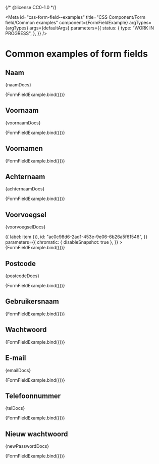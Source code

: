 {/* @license CC0-1.0 */}


<Meta
  id="css-form-field--examples"
  title="CSS Component/Form field/Common examples"
  component={FormFieldExample}
  argTypes={argTypes}
  args={defaultArgs}
  parameters={{
    status: {
      type: "WORK IN PROGRESS",
    },
  }}
/>

# Common examples of form fields

## Naam

<Description>{naamDocs}</Description>

<Canvas>
  <Story
    name="Naam"
    args={{
      control: "text",
      type: "text",
      label: "Naam",
      minLength: 1,
      maxLength: 412, // 200 + 1 + 10 + 1 + 200,
      required: true,
      autoComplete: "name",
      spellcheck: "false",
      id: "4c6d647b-bacd-437f-b160-6304353ddbdd",
    }}
    parameters={{
      chromatic: { disableSnapshot: true },
    }}
  >
    {FormFieldExample.bind({})}
  </Story>
</Canvas>

## Voornaam

<Description>{voornaamDocs}</Description>

<Canvas>
  <Story
    name="Voornaam"
    args={{
      control: "text",
      type: "text",
      label: "Voornaam",
      required: true,
      minLength: 1,
      maxLength: 200,
      spellcheck: "false",
      autoComplete: "given-name",
      id: "af0084ba-cef6-489d-a876-1da92277624c",
    }}
    parameters={{
      chromatic: { disableSnapshot: true },
    }}
  >
    {FormFieldExample.bind({})}
  </Story>
</Canvas>

## Voornamen

<Canvas>
  <Story
    name="Voornamen"
    args={{
      control: "text",
      type: "text",
      label: "Voornaam (1 of meerdere)",
      minLength: 1,
      maxLength: 200,
      spellcheck: "false",
      required: true,
      id: "8ad75c24-32b9-4558-9057-9b5b327f9b70",
    }}
    parameters={{
      chromatic: { disableSnapshot: true },
    }}
  >
    {FormFieldExample.bind({})}
  </Story>
</Canvas>

## Achternaam

<Description>{achternaamDocs}</Description>

<Canvas>
  <Story
    name="Achternaam"
    args={{
      control: "text",
      type: "text",
      label: "Achternaam",
      minLength: 1,
      maxLength: 200,
      required: true,
      spellcheck: "false",
      autoComplete: "family-name",
      id: "12719913-e6d1-43a9-8068-239f609abea0",
    }}
    parameters={{
      chromatic: { disableSnapshot: true },
    }}
  >
    {FormFieldExample.bind({})}
  </Story>
</Canvas>

## Voorvoegsel

<Description>{voorvoegselDocs}</Description>

<Canvas>
  <Story
    name="Voorvoegsel"
    args={{
      control: "text",
      type: "text",
      label: "Voorvoegsel",
      minLength: 1,
      maxLength: 10,
      required: false,
      spellcheck: "false",
      datalist: voorvoegsels.map((item) => ({ label: item })),
      id: "ac0c98d6-2ad1-453e-9e06-6b26a5f61546",
    }}
    parameters={{
      chromatic: { disableSnapshot: true },
    }}
  >
    {FormFieldExample.bind({})}
  </Story>
</Canvas>

## Postcode

<Description>{postcodeDocs}</Description>

<Canvas>
  <Story
    name="Postcode"
    args={{
      control: "text",
      type: "text",
      label: "Postcode",
      spellcheck: "false",
      autoComplete: "postal-code",
      id: "16e1fde4-94e2-4848-9cae-27679070bc93",
    }}
    parameters={{
      chromatic: { disableSnapshot: true },
    }}
  >
    {FormFieldExample.bind({})}
  </Story>
</Canvas>

## Gebruikersnaam

<Canvas>
  <Story
    name="Gebruikersnaam"
    args={{
      control: "text",
      type: "text",
      label: "Gebruikersnaam",
      spellcheck: "false",
      autoComplete: "username",
      id: "6b4dc32d-1a12-496b-bfe6-19470f48f156",
    }}
    parameters={{
      chromatic: { disableSnapshot: true },
    }}
  >
    {FormFieldExample.bind({})}
  </Story>
</Canvas>

## Wachtwoord

<Canvas>
  <Story
    name="Wachtwoord"
    args={{
      control: "text",
      type: "password",
      label: "Wachtwoord",
      autoComplete: "current-password",
      spellcheck: "false",
      id: "0e462594-7b98-4755-ad8e-3a661df6da05",
    }}
    parameters={{
      chromatic: { disableSnapshot: true },
    }}
  >
    {FormFieldExample.bind({})}
  </Story>
</Canvas>

## E-mail

<Description>{emailDocs}</Description>

<Canvas>
  <Story
    name="E-mail"
    args={{
      control: "text",
      type: "email",
      label: "E-mailadres",
      description: "Wij sturen op dit e-mailadres de ontvangstbevestiging en we nemen via e-mail contact met u op.",
      required: true,
      autoComplete: "email",
      spellcheck: "false",
      id: "ba119f18-ce9d-42d7-8d32-cdfbc6531137",
    }}
    parameters={{
      chromatic: { disableSnapshot: true },
    }}
  >
    {FormFieldExample.bind({})}
  </Story>
</Canvas>

## Telefoonnummer

<Description>{telDocs}</Description>

<Canvas>
  <Story
    name="Telefoonnummer"
    args={{
      control: "text",
      type: "tel",
      label: "Telefoonnummer",
      description: "Wij bellen u als de afspraak onverwacht niet door kan gaan. We sturen dan ook een e-mail.",
      autoComplete: "tel",
      spellcheck: "false",
      id: "88b391aa-7b6b-4e86-8033-e810ee4e847e",
    }}
    parameters={{
      chromatic: { disableSnapshot: true },
    }}
  >
    {FormFieldExample.bind({})}
  </Story>
</Canvas>

## Nieuw wachtwoord

<Description>{newPasswordDocs}</Description>

<Canvas>
  <Story
    name="Nieuw wachtwoord"
    args={{
      control: "text",
      type: "password",
      label: "Nieuw wachtwoord",
      autoComplete: "new-password",
      spellcheck: "false",
      id: "6dcec3ba-eb91-4173-af55-1b229688d3f7",
    }}
    parameters={{
      chromatic: { disableSnapshot: true },
    }}
  >
    {FormFieldExample.bind({})}
  </Story>
</Canvas>
